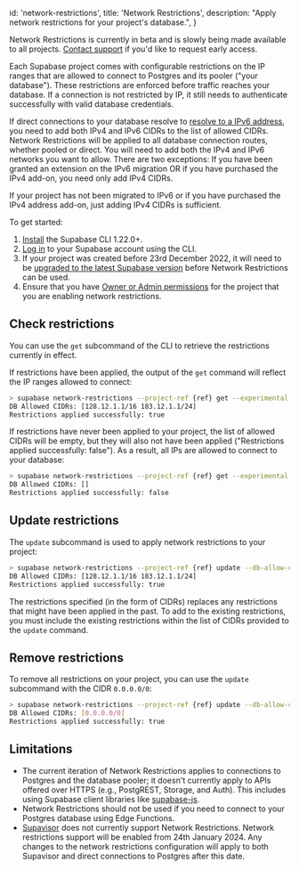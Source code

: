 
  id: 'network-restrictions',
  title: 'Network Restrictions',
  description: "Apply network restrictions for your project's database.",
}

<Admonition type="note">

Network Restrictions is currently in beta and is slowly being made available to all projects. [Contact support](https://supabase.com/dashboard/support/new) if you'd like to request early access.

</Admonition>

Each Supabase project comes with configurable restrictions on the IP ranges that are allowed to connect to Postgres and its pooler ("your database"). These restrictions are enforced before traffic reaches your database. If a connection is not restricted by IP, it still needs to authenticate successfully with valid database credentials.

If direct connections to your database resolve to [resolve to a IPv6 address](https://supabase.com/dashboard/project/_/settings/database), you need to add both IPv4 and IPv6 CIDRs to the list of allowed CIDRs. Network Restrictions will be applied to all database connection routes, whether pooled or direct. You will need to add both the IPv4 and IPv6 networks you want to allow. There are two exceptions: If you have been granted an extension on the IPv6 migration OR if you have purchased the IPv4 add-on, you need only add IPv4 CIDRs.

If your project has not been migrated to IPv6 or if you have purchased the IPv4 address add-on, just adding IPv4 CIDRs is sufficient.

To get started:

1. [Install](/docs/guides/cli) the Supabase CLI 1.22.0+.
1. [Log in](/docs/guides/getting-started/local-development#log-in-to-the-supabase-cli) to your Supabase account using the CLI.
1. If your project was created before 23rd December 2022, it will need to be [upgraded to the latest Supabase version](/docs/guides/platform/migrating-and-upgrading-projects) before Network Restrictions can be used.
1. Ensure that you have [Owner or Admin permissions](/docs/guides/platform/access-control#manage-team-members) for the project that you are enabling network restrictions.

## Check restrictions

You can use the `get` subcommand of the CLI to retrieve the restrictions currently in effect.

If restrictions have been applied, the output of the `get` command will reflect the IP ranges allowed to connect:

```bash
> supabase network-restrictions --project-ref {ref} get --experimental
DB Allowed CIDRs: [128.12.1.1/16 183.12.1.1/24]
Restrictions applied successfully: true
```

If restrictions have never been applied to your project, the list of allowed CIDRs will be empty, but they will also not have been applied ("Restrictions applied successfully: false"). As a result, all IPs are allowed to connect to your database:

```bash
> supabase network-restrictions --project-ref {ref} get --experimental
DB Allowed CIDRs: []
Restrictions applied successfully: false
```

## Update restrictions

The `update` subcommand is used to apply network restrictions to your project:

```bash
> supabase network-restrictions --project-ref {ref} update --db-allow-cidr 128.12.1.1/16 --db-allow-cidr 183.12.1.1/24 --experimental
DB Allowed CIDRs: [128.12.1.1/16 183.12.1.1/24]
Restrictions applied successfully: true
```

The restrictions specified (in the form of CIDRs) replaces any restrictions that might have been applied in the past.
To add to the existing restrictions, you must include the existing restrictions within the list of CIDRs provided to the `update` command.

## Remove restrictions

To remove all restrictions on your project, you can use the `update` subcommand with the CIDR `0.0.0.0/0`:

```bash
> supabase network-restrictions --project-ref {ref} update --db-allow-cidr 0.0.0.0/0 --experimental
DB Allowed CIDRs: [0.0.0.0/0]
Restrictions applied successfully: true
```

## Limitations

- The current iteration of Network Restrictions applies to connections to Postgres and the database pooler; it doesn't currently apply to APIs offered over HTTPS (e.g., PostgREST, Storage, and Auth). This includes using Supabase client libraries like [supabase-js](https://supabase.com/docs/reference/javascript).
- Network Restrictions should not be used if you need to connect to your Postgres database using Edge Functions.
- [Supavisor](https://github.com/supabase/supavisor/) does not currently support Network Restrictions. Network restrictions support will be enabled from 24th January 2024. Any changes to the network restrictions configuration will apply to both Supavisor and direct connections to Postgres after this date.



